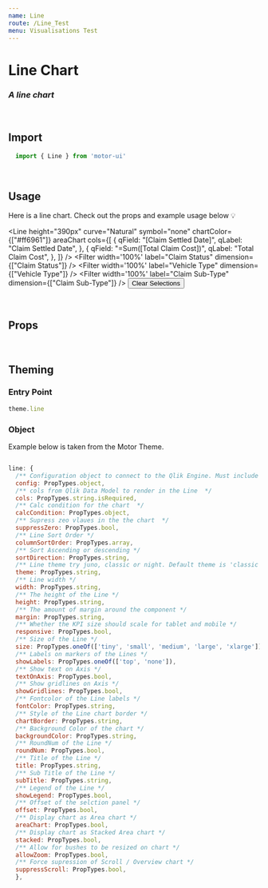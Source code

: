 ```yaml
---
name: Line
route: /Line_Test
menu: Visualisations Test
---
```


<h1 style={{ margin: '0px' }}>Line Chart</h1>
<h3 style={{ margin: '0px' }}><em>A line chart</em></h3>

<br />

## Import

```javascript
  import { Line } from 'motor-ui'
```

<br />

## Usage

Here is a line chart.
Check out the props and example usage below 💡




<Playground>
  
<Motor  
 config={config}>         <Box
          height="400px"
          width="50%"
           backgroundColor= "white"
    elevation="0 8px 6px -6px #ccc"
    margin= "5px"
    borderRadius= "8px"
          overflow="visible"
        >
           <Line
            height="390px"
            curve="Natural"
            symbol="none"
            chartColor={["#ff6961"]}
            areaChart
            cols={[
              {
                qField: "[Claim Settled Date]",
                qLabel: "Claim Settled Date",
              },
              {
                qField: "=Sum([Total Claim Cost])",
                qLabel: "Total Claim Cost",
              },
            ]}
          /></Box>
         <Filter width='100%' label="Claim Status" dimension={["Claim Status"]} />
         <Filter width='100%' label="Vehicle Type" dimension={["Vehicle Type"]} />
      <Filter width='100%' label="Claim Sub-Type" dimension={["Claim Sub-Type"]} />
      <Button type='clearSelections'>Clear Selections</Button>
  </Motor>
</Playground>



<br />

## Props

<Props of={Line} />

<br />

## Theming


### Entry Point

```javascript
theme.line
```

### Object

Example below is taken from the Motor Theme.

```javascript

line: {
  /** Configuration object to connect to the Qlik Engine. Must include Qlik site URL and an App name */
  config: PropTypes.object,
  /** cols from Qlik Data Model to render in the Line  */
  cols: PropTypes.string.isRequired,
  /** Calc condition for the chart  */
  calcCondition: PropTypes.object,
  /** Supress zeo vlaues in the the chart  */
  suppressZero: PropTypes.bool,
  /** Line Sort Order */
  columnSortOrder: PropTypes.array,
  /** Sort Ascending or descending */
  sortDirection: PropTypes.string,
  /** Line theme try juno, classic or night. Default theme is 'classic' */
  theme: PropTypes.string,
  /** Line width */
  width: PropTypes.string,
  /** The height of the Line */
  height: PropTypes.string,
  /** The amount of margin around the component */
  margin: PropTypes.string,
  /** Whether the KPI size should scale for tablet and mobile */
  responsive: PropTypes.bool,
  /** Size of the Line */
  size: PropTypes.oneOf(['tiny', 'small', 'medium', 'large', 'xlarge']),
  /** Labels on markers of the Lines */
  showLabels: PropTypes.oneOf(['top', 'none']),
  /** Show text on Axis */
  textOnAxis: PropTypes.bool,
  /** Show gridlines on Axis */
  showGridlines: PropTypes.bool,
  /** Fontcolor of the Line labels */
  fontColor: PropTypes.string,
  /** Style of the Line chart border */
  chartBorder: PropTypes.string,
  /** Background Color of the chart */
  backgroundColor: PropTypes.string,
  /** RoundNum of the Line */
  roundNum: PropTypes.bool,
  /** Title of the Line */
  title: PropTypes.string,
  /** Sub Title of the Line */
  subTitle: PropTypes.string,
  /** Legend of the Line */
  showLegend: PropTypes.bool,
  /** Offset of the selction panel */
  offset: PropTypes.bool,
  /** Display chart as Area chart */
  areaChart: PropTypes.bool,
  /** Display chart as Stacked Area chart */
  stacked: PropTypes.bool,
  /** Allow for bushes to be resized on chart */
  allowZoom: PropTypes.bool,
  /** Force supression of Scroll / Overview chart */
  suppressScroll: PropTypes.bool,
  },

```
